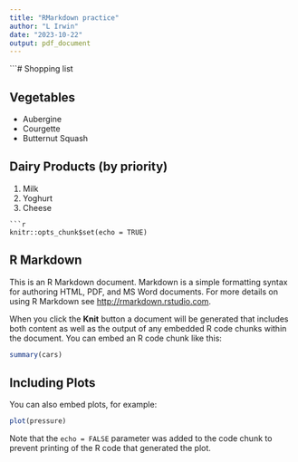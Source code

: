 ```yaml
---
title: "RMarkdown practice"
author: "L Irwin"
date: "2023-10-22"
output: pdf_document
---
```

```# Shopping list

## Vegetables

- Aubergine
- Courgette
- Butternut Squash

## Dairy Products (by priority)

1. Milk
2. Yoghurt
3. Cheese
```
```r
knitr::opts_chunk$set(echo = TRUE)
```

## R Markdown

This is an R Markdown document. Markdown is a simple formatting syntax for authoring HTML, PDF, and MS Word documents. For more details on using R Markdown see <http://rmarkdown.rstudio.com>.

When you click the **Knit** button a document will be generated that includes both content as well as the output of any embedded R code chunks within the document. You can embed an R code chunk like this:

```r
summary(cars)
```

## Including Plots

You can also embed plots, for example:

```r
plot(pressure)
```

Note that the `echo = FALSE` parameter was added to the code chunk to prevent printing of the R code that generated the plot.
